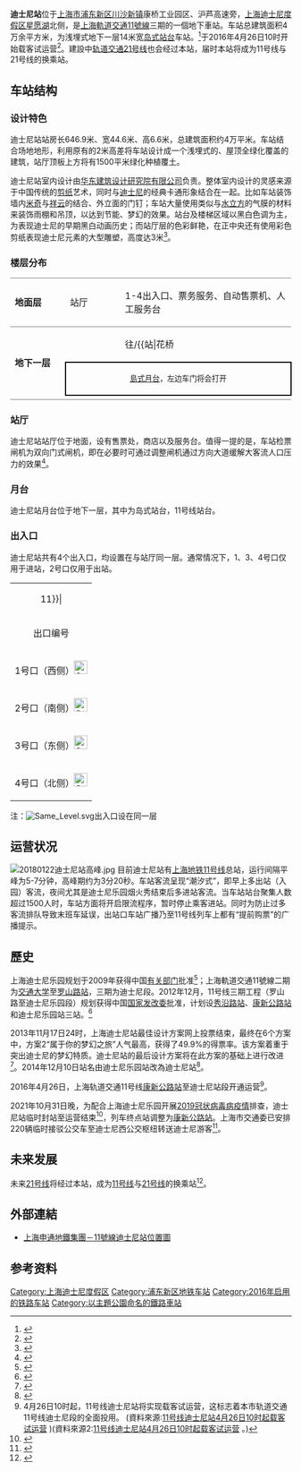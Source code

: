{{otheruses|subject=[[上海轨道交通11号线|上海轨道交通11号线]]的一座车站|other=香港[[港铁|港铁]][[迪士尼线|迪士尼线]]的一座车站|迪士尼站 (香港)}}
{{NoteTA
|G1=Railway}}
{{SH Future infrastructure}}
{{Infobox station
|name = 迪士尼
|eng_name = Disney Resort
|symbol_right =
|linecolour = {{上海地铁颜色|11|yes}}
|linecolour2 = {{上海地铁颜色|21|yes}}
|image = Disney Resort Station.jpg
|caption = 迪士尼站站房
|other_name = 
|country = {{PRC}}
|borough = [[上海市|上海市]][[浦东新区|浦东新区]][[川沙新镇|川沙新镇]]
|address = [[上海迪士尼度假區|上海迪士尼度假區]]星愿湖北侧
|coordinates = {{coord|31.1434|N|121.66365|E|type:railwaystation}}
|elevation = 
|owned = [[上海申通地铁集团|上海申通地铁集团]]
|operator = [[上海地铁|上海地铁]]
|lines = {{上海地铁线路名|11|SL}}<br/>{{上海地铁线路名|21|SL}}（建设中）
|distance = 
|platform = {{上海地铁线路名|11|S}}：1個[[島式月台|島式月台]]
|tracks = 2条
|bus_routes = 
|bus_stands = 
|connections = 
|structure = 地下车站
|hall = 地面站厅
|depth = 
|levels = 
|interchange = 
|exits = 4个
|architect = 
|architectural_style = 
|colour = 
|type = 
|status = {{上海地铁线路名|11|S}}：运营中<br/>{{上海地铁线路名|21|S}}：建设中
|code = 
|classification = 
|website = 
|built = 
|opened = {{上海地铁线路名|11|S}}：{{Start date|2016|4|26|df=y}}
|closed = 
|former = 
|pass_year = 
|passengers = 
|pass_system = 
|pass_rank = 
|mpassengers = 
|trains = 
|station_hours = 
|hours = 
|first = 往{{上海地铁起讫站|11|L|嘉定北}}：5:58
|last = 往{{上海地铁起讫站|11|L|嘉定北}}：22:30<br/>往{{上海地铁起讫站|11|L|花桥}}：22:00<br/>往{{站|安亭||地铁}}：22:25
|adjacent = {{Adjacent stations|system=上海地铁
|line1=11|left1=康新公路
|line2=21|left2=申江南路|right2=唐黄路|type2=建设中}}
|route_map = {{Routemap|inline=yes|map=
utSTRf\utSTRg~~ ~~往{{站|康新公路}}
utSTR+BSl\utSTR+BSr
utSTR+BSl\utSTR+BSr
utSTRc2\utABZg3\utABZg2\utSTRc3
utSTR+1\utABZg2!~utSTRc4\utABZg3!~utSTRc1\utSTR+4
utSTR\utABZg+1\utABZg+4\utSTR
utSTR\utSTR\utSTR\utSTR
utSTR\utSTR\utSTR\utSTR
utENDEe\utENDEe\utENDEe\utENDEe
}}
}}
{{multiple image|align=right|direction=vertical|width=220
|image1=Disney Resort Station Ticket Machine.jpg|caption1=設於迪士尼站外的[[自动售票机|自动售票机]]
|image2=Disney Resort Station Line 11 Concourse.jpg|caption2=迪士尼站大堂
|image3=Disney Resort Station Shops.jpg|caption3=迪士尼站大堂設有數間售賣食品的商店如[[莉莲蛋挞|莉莲蛋挞]]、[[凯司令|凯司令]]、[[FamilyMart|全家便利店]]等
|image4=Disney Resort Station Line 11 Platform.jpg|caption4=迪士尼站11号线站台
|image5=Disney Resort Station Line 11 Platform 2.jpg|caption5=迪士尼站11号线月台大字壁
|image6=Disney Resort Station Line 11 Platform Screen Doors.jpg|caption6=11号线其中一邊[[月台幕門|月台幕門]]以[[米奇老鼠|米奇老鼠]]及[[上海摩天大樓列表|上海摩天大樓]]為設計主題
}}
'''迪士尼站'''位于[[上海市|上海市]][[浦东新区|浦东新区]][[川沙新镇|川沙新镇]]康桥工业园区、沪芦高速旁，[[上海迪士尼度假区|上海迪士尼度假区]][[星愿湖|星愿湖]]北侧，是[[上海軌道交通11號線|上海軌道交通11號線]]三期的一個地下車站。车站总建筑面积4万余平方米，为浅埋式地下一层14米宽[[岛式站台|岛式站台]]车站。<ref name="open">{{cite news|url=http://sh.eastday.com/m/20141210/u1ai8484718.html|title=11号线迪士尼段正式命名 地铁"迪士尼"站亮相|work=东方网|date=2014-12-10|accessdate=2016-04-21|archive-date=2017-02-20|archive-url=https://web.archive.org/web/20170220130642/http://sh.eastday.com/m/20141210/u1ai8484718.html|dead-url=no}}</ref>于2016年4月26日10时开始载客试运营<ref>{{cite web|url=http://shanghai.xinmin.cn/msrx/2016/04/21/29883675.html|title=上海地铁迪士尼站下周二开站 末班车最晚22:30|work=新民网|date=2016-04-21|accessdate=2016-04-21|archive-date=2016-05-09|archive-url=https://web.archive.org/web/20160509152150/http://shanghai.xinmin.cn/msrx/2016/04/21/29883675.html|dead-url=no}}</ref>。建設中[[上海轨道交通21号线|轨道交通21号线]]也会经过本站，届时本站将成为11号线与21号线的换乘站。

==车站结构==
===设计特色===
迪士尼站站房长646.9米、宽44.6米、高6.6米，总建筑面积约4万平米。车站结合场地地形，利用原有的2米高差将车站设计成一个浅埋式的、屋顶全绿化覆盖的建筑，站厅顶板上方将有1500平米绿化种植覆土。

迪士尼站室内设计由[[华东建筑设计研究院有限公司|华东建筑设计研究院有限公司]]负责。整体室内设计的灵感来源于中国传统的[[剪纸|剪纸]]艺术，同时与[[迪士尼|迪士尼]]的经典卡通形象结合在一起。比如车站装饰墙内[[米奇老鼠|米奇]]与[[彩雲|祥云]]的结合、外立面的门钉；车站大量使用类似与[[水立方|水立方]]的气膜的材料来装饰雨棚和吊顶，以达到节能、梦幻的效果。站台及楼梯区域以黑白色调为主，为表现迪士尼的早期黑白动画历史；而站厅层的色彩鲜艳，在正中央还有使用彩色剪纸表现迪士尼元素的大型雕塑，高度达3米<ref>{{cite news|title=迪士尼站今起试运营 出1号口步行6分钟到乐园|url=http://sh.eastday.com/m/20160426/u1a9323079.html|publisher=东方网|date=2016-04-26|accessdate=2016-09-17|archive-date=2016-04-28|archive-url=https://web.archive.org/web/20160428063213/http://sh.eastday.com/m/20160426/u1a9323079.html|dead-url=no}}</ref>。

===楼层分布===
{|cellspacing=0 cellpadding=3
|style="border-top:solid 1px gray;border-bottom:solid 1px gray;" width=100|'''地面层'''
|style="border-top:solid 1px gray;border-bottom:solid 1px gray;" width=100|站厅
|style="border-top:solid 1px gray;border-bottom:solid 1px gray;" width=350|1-4出入口、票务服务、自动售票机、人工服务台
|-
|style="border-bottom:solid 1px gray;" rowspan=6|'''地下一层'''
|{{arrow|L}}
|{{上海地铁线路名|11}}往{{站|嘉定北}}/{{站|花桥||地铁}}<small>（{{站|康新公路}}）</small>
|-
|style="border-right:solid 2px black;border-left:solid 2px black;border-top:solid 2px black;border-bottom:solid 2px black;" colspan=2|<center><small>[[島式月台|島式月台]]，左边车门将会打开</small></center>
|-
|style="border-bottom:solid 1px gray;"|
|style="border-bottom:solid 1px gray;"|{{split text|{{上海地铁线路名|11}}落客站台|{{arrow|R}}}}
|}

===站厅===
迪士尼站站厅位于地面，设有售票处，商店以及服务台。值得一提的是，车站检票闸机为双向门式闸机，即在必要时可通过调整闸机通过方向大道缓解大客流人口压力的效果<ref>{{cite news|title=11号线迪士尼站明起试运营 站台超1500人将限流|url=http://wap.eastday.com/node2/n112/n114/u1ai596977_t71.html|publisher=东方网|date=2016-04-25|access-date=2016-09-17|archive-url=https://web.archive.org/web/20160918011701/http://wap.eastday.com/node2/n112/n114/u1ai596977_t71.html|archive-date=2016-09-18|dead-url=yes}}</ref>。
{{multiple image|align=center|width=700|direction=vertical
|image1=201806 Concourse Panorama of SM Disneyland Station.jpg|caption1=<center>站厅全景</center>
}}
=== 月台 ===
迪士尼站月台位于地下一层，其中为岛式站台，11号线站台。
{{multiple image|align=center|width=700|direction=vertical
|image1=201806 Platform Panorama of SM Disneyland Station.jpg|caption1=<center>11号线站台全景</center>
}}

===出入口===
迪士尼站共有4个出入口，均设置在与站厅同一层。通常情况下，1、3、4号口仅用于进站，2号口仅用于出站。
{| class="wikitable"
|colspan=4 align="center" bgcolor={{上海地铁颜色|11}}|
|-
! 出口编号 !! 建议前往目的地 !! 照片
|-
| 1号口（西侧）[[File:Same_Level.svg|24px]] || [[上海迪士尼樂園|上海迪士尼樂園]] || [[File:Entrance_1_of_Disney_Resort_Station_(20170909165417).jpg|200px]]
|-
| 2号口（南侧）[[File:Same_Level.svg|24px]] || [[星愿湖|星愿湖]] || 
|-
| 3号口（东侧）[[File:Same_Level.svg|24px]] || 郊野公园，申迪东路 || 
|-
| 4号口（北侧）[[File:Same_Level.svg|24px]] || 公交枢纽站 || [[File:Exit_4_of_Disney_Resort_Station_(20170909165158).jpg|200px]]
|}
注：[[File:Same_Level.svg|alt=]]出入口设在同一层

==运营状况==
[[File:20180122迪士尼站高峰.jpg|thumb]]
目前迪士尼站有[[上海地铁11号线|上海地铁11号线]]总站，运行间隔平峰为5-7分钟，高峰期约为3分20秒。车站客流呈现“潮汐式”，即早上多出站（入园）客流，夜间尤其是迪士尼乐园烟火秀结束后多进站客流。当车站站台聚集人数超过1500人时，车站方面将开启限流程序，暂时停止乘客进站。同时为防止过多客流排队导致末班车延误，出站口车站广播乃至11号线列车上都有“提前购票”的广播提示。

==歷史==
上海迪士尼乐园规划于2009年获得中国[[有关部门|有关部门]]批准<ref>{{cite news|url=http://dfdaily.eastday.com/d/node68959/u1a652660.html|title=追梦15年 迪士尼终落上海|work=东方网|date=2009-11-05|access-date=2016-04-21|archive-url=https://web.archive.org/web/20160304192625/http://dfdaily.eastday.com/d/node68959/u1a652660.html|archive-date=2016-03-04|dead-url=yes}}</ref>；上海軌道交通11號線二期为[[交通大学|交通大学]]至[[罗山路站|罗山路站]]，三期为迪士尼段。2012年12月，11号线三期工程（罗山路至迪士尼乐园段）规划获得中国[[国家发改委|国家发改委]]批准，计划设[[秀沿路站|秀沿路站]]、[[康新公路站|康新公路站]]和迪士尼乐园站三站。<ref>{{cite web|url=http://www.sdpc.gov.cn/fzgggz/nyjt/zhdt/201301/t20130128_524206.html|title=上海市轨道交通11号线北段（罗山路～迪士尼乐园）工程可行性研究报告通过批准|work=中华人民共和国国家发展和改革委员会|date=2012-12-31|access-date=2016-04-21|archive-url=https://web.archive.org/web/20160623163943/http://www.sdpc.gov.cn/fzgggz/nyjt/zhdt/201301/t20130128_524206.html|archive-date=2016-06-23|dead-url=yes}}</ref>

2013年11月17日24时，上海迪士尼站最佳设计方案网上投票结束，最终在6个方案中，方案2“属于你的梦幻之旅”人气最高，获得了49.9%的得票率。该方案着重于突出迪士尼的梦幻特质。迪士尼站的最后设计方案将在此方案的基础上进行改进<ref name="财讯网">{{Cite web|title =上海迪士尼站最佳设计方案 梦幻之旅最具人气|url =http://economy.caixun.com/xxdgd/20131118-CX03c8om.html|publisher =财讯网|date =2013-11-18|accessdate =2014-01-02|deadurl =yes|archiveurl =https://web.archive.org/web/20140102201601/http://economy.caixun.com/xxdgd/20131118-CX03c8om.html|archivedate =2014-01-02}}</ref>。2014年12月10日站名由迪士尼乐园站改為迪士尼站<ref>{{Cite web |url=http://news.hexun.com/2014-12-10/171287623.html |title=11号线迪士尼段三车站命名确定 更简洁 |access-date=2014-12-10 |archive-url=https://web.archive.org/web/20151222170729/http://news.hexun.com/2014-12-10/171287623.html |archive-date=2015-12-22 |dead-url=yes }}</ref>。

2016年4月26日，上海轨道交通11号线[[康新公路站|康新公路站]]至迪士尼站段开通运营<ref>4月26日10时起，11号线迪士尼站将实现载客试运营，这标志着本市轨道交通11号线迪士尼段的全面投用。 (資料來源:[http://service.shmetro.com/dtxw/1352.htm 11号线迪士尼站4月26日10时起载客试运营] {{Wayback|url=http://service.shmetro.com/dtxw/1352.htm |date=20160425012907 }})(資料來源2:[http://www.shmetro.com/node49/201604/con114634.htm 11号线迪士尼站4月26日10时起载客试运营] {{Wayback|url=http://www.shmetro.com/node49/201604/con114634.htm |date=20160425012907 }}。)</ref>。

2021年10月31日晚，为配合上海迪士尼乐园开展[[2019冠状病毒病疫情|2019冠状病毒病疫情]]排查，迪士尼站临时封站至运营结束<ref>{{cite news |title=上海迪士尼紧急关闭 附近地铁已封站！杭州一确诊病例曾游玩一整天...这些人员请做核酸 |url=https://news.sina.com.cn/c/2021-10-31/doc-iktzscyy2864951.shtml |accessdate=2021-10-31 |work=21世纪经济报道 |date=2021-10-31}}</ref>，列车终点站调整为[[康新公路站|康新公路站]]。上海市交通委已安排220辆临时接驳公交车至迪士尼西公交枢纽转送迪士尼游客<ref>{{cite news |title=今晚上海轨交11号线迪士尼站暂停运营服务，已安排220辆临时接驳公交车转送迪士尼游客 |url=https://china.huanqiu.com/article/45OkQzWHCyo |accessdate=2021-10-31 |work=上海发布 |date=2021-10-31}}</ref>。

==未来发展==
未来[[上海軌道交通21號線|21号线]]将经过本站，成为[[上海軌道交通11號線|11号线]]与[[上海軌道交通21號線|21号线]]的换乘站<ref name="envir20160218">{{cite news | title = 上海市轨道交通近期建设规划(2017-2025)环境影响评价公示 | publisher = 上海环境热线 | date = 2016-02-18 | url = http://www.envir.gov.cn/docs/2016/20160218458.htm | language = zh | accessdate = 2016-05-01 | archive-date = 2016-03-05 | archive-url = https://web.archive.org/web/20160305055306/http://www.envir.gov.cn/docs/2016/20160218458.htm | dead-url = no }}</ref>。

==外部連結==
* [http://service.shmetro.com/skin/zct/1163.jpg 上海申通地鐵集團－11號線迪士尼站位置圖]

==参考资料==
{{commons category|Disney Resort Station}}
{{reflist}}
{{上海轨道交通11号线车站}}
{{上海轨道交通21号线车站|nocat}}
{{上海迪士尼度假区}}

[[Category:上海迪士尼度假区|Category:上海迪士尼度假区]]
[[Category:浦东新区地铁车站|Category:浦东新区地铁车站]]
[[Category:2016年启用的铁路车站|Category:2016年启用的铁路车站]]
[[Category:以主題公園命名的鐵路車站|Category:以主題公園命名的鐵路車站]]